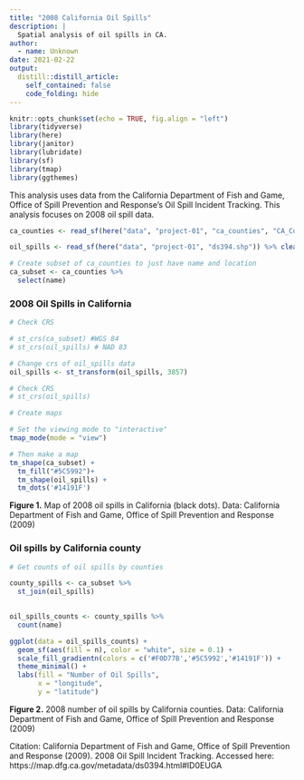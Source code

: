 ```yaml
---
title: "2008 California Oil Spills"
description: |
  Spatial analysis of oil spills in CA.
author:
  - name: Unknown
date: 2021-02-22
output:
  distill::distill_article:
    self_contained: false
    code_folding: hide
---
```


```r
knitr::opts_chunk$set(echo = TRUE, fig.align = "left")
library(tidyverse)
library(here)
library(janitor)
library(lubridate)
library(sf)
library(tmap)
library(ggthemes)
```

This analysis uses data from the California Department of Fish and Game, Office of Spill Prevention and Response's Oil Spill Incident Tracking. This analysis focuses on 2008 oil spill data. 

```r
ca_counties <- read_sf(here("data", "project-01", "ca_counties", "CA_Counties_TIGER2016.shp")) %>%  clean_names()

oil_spills <- read_sf(here("data", "project-01", "ds394.shp")) %>% clean_names()

# Create subset of ca_counties to just have name and location
ca_subset <- ca_counties %>% 
  select(name)
```

### 2008 Oil Spills in California

```r
# Check CRS

# st_crs(ca_subset) #WGS 84
# st_crs(oil_spills) # NAD 83

# Change crs of oil_spills data
oil_spills <- st_transform(oil_spills, 3857)

# Check CRS
# st_crs(oil_spills)

```

```r
# Create maps

# Set the viewing mode to "interactive"
tmap_mode(mode = "view")

# Then make a map
tm_shape(ca_subset) +
  tm_fill("#5C5992")+ 
  tm_shape(oil_spills) +
  tm_dots('#14191F')

```
**Figure 1.** Map of 2008 oil spills in California (black dots). Data: California Department of Fish and Game, Office of Spill Prevention and Response (2009)

### Oil spills by California county

```r
# Get counts of oil spills by counties

county_spills <- ca_subset %>% 
  st_join(oil_spills)
  
```

```r
oil_spills_counts <- county_spills %>% 
  count(name)

ggplot(data = oil_spills_counts) +
  geom_sf(aes(fill = n), color = "white", size = 0.1) +
  scale_fill_gradientn(colors = c('#F0D77B','#5C5992','#14191F')) +
  theme_minimal() +
  labs(fill = "Number of Oil Spills",
       x = "longitude",
       y = "latitude")

```
**Figure 2.** 2008 number of oil spills by California counties. Data: California Department of Fish and Game, Office of Spill Prevention and Response (2009)

Citation: California Department of Fish and Game, Office of Spill Prevention and Response (2009). 2008 Oil Spill Incident Tracking. Accessed here: https://map.dfg.ca.gov/metadata/ds0394.html#ID0EUGA


